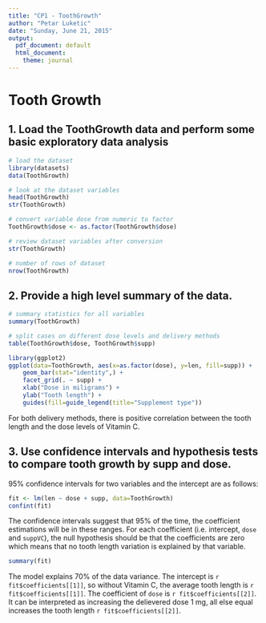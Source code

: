 ```yaml
---
title: "CP1 - ToothGrowth"
author: "Petar Luketic"
date: "Sunday, June 21, 2015"
output:
  pdf_document: default
  html_document:
    theme: journal
---
```


# Tooth Growth 
  
## 1. Load the ToothGrowth data and perform some basic exploratory data analysis     
  
```r
# load the dataset
library(datasets)
data(ToothGrowth)

# look at the dataset variables
head(ToothGrowth)
str(ToothGrowth)

# convert variable dose from numeric to factor
ToothGrowth$dose <- as.factor(ToothGrowth$dose)

# review dataset variables after conversion
str(ToothGrowth)

# number of rows of dataset
nrow(ToothGrowth)
```  
  
## 2. Provide a high level summary of the data.  
  
```r
# summary statistics for all variables
summary(ToothGrowth)

# split cases on different dose levels and delivery methods
table(ToothGrowth$dose, ToothGrowth$supp)

library(ggplot2)
ggplot(data=ToothGrowth, aes(x=as.factor(dose), y=len, fill=supp)) +
    geom_bar(stat="identity",) +
    facet_grid(. ~ supp) +
    xlab("Dose in miligrams") +
    ylab("Tooth length") +
    guides(fill=guide_legend(title="Supplement type"))
```  
  
For both delivery methods, there is positive correlation between the tooth length and the dose levels of Vitamin C.    
  
## 3. Use confidence intervals and hypothesis tests to compare tooth growth by supp and dose.  
  
95% confidence intervals for two variables and the intercept are as follows:  

```r
fit <- lm(len ~ dose + supp, data=ToothGrowth)
confint(fit)
```  
  
The confidence intervals suggest that 95% of the time, the coefficient estimations will be in these ranges. For each coefficient (i.e. intercept, `dose` and `suppVC`), the null hypothesis should be that the coefficients are zero which means that no tooth length variation is explained by that variable. 
  
 
```r
summary(fit)
```  
  
The model explains 70% of the data variance. The intercept is `r fit$coefficients[[1]]`, so without Vitamin C, the average tooth length is `r fit$coefficients[[1]]`. The coefficient of `dose` is `r fit$coefficients[[2]]`. It can be interpreted as increasing the delievered dose 1 mg, all else equal increases the tooth length `r fit$coefficients[[2]]`. 
